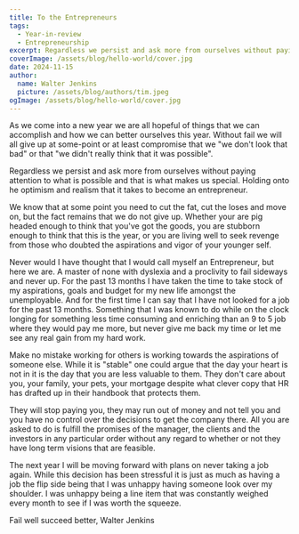 ```yaml
---
title: To the Entrepreneurs
tags:
  - Year-in-review
  - Entrepreneurship
excerpt: Regardless we persist and ask more from ourselves without paying attention to what is possible and that is what makes us special.
coverImage: /assets/blog/hello-world/cover.jpg
date: 2024-11-15
author:
  name: Walter Jenkins
  picture: /assets/blog/authors/tim.jpeg
ogImage: /assets/blog/hello-world/cover.jpg
---
```

As we come into a new year we are all hopeful of things that we can accomplish and how we can better ourselves this year. Without fail we will all give up at some-point or at least compromise that we "we don't look that bad" or that "we didn't really think that it was possible". 

Regardless we persist and ask more from ourselves without paying attention to what is possible and that is what makes us special. Holding onto he optimism and realism that it takes to become an entrepreneur.

We know that at some point you need to cut the fat, cut the loses and move on, but the fact remains that we do not give up. Whether your are pig headed enough to think that you've got the goods, you are stubborn enough to think that this is the year, or you are living well to seek revenge from those who doubted the aspirations and vigor of your younger self.

Never would I have thought that I would call myself an Entrepreneur, but here we are. A master of none with dyslexia and a proclivity to fail sideways and never up. For the past 13 months I have taken the time to take stock of my aspirations, goals and budget for my new life amongst the unemployable. And for the first time I can say that I have not looked for a job for the past 13 months. Something that I was known to do while on the clock longing for something less time consuming and enriching than an 9 to 5 job where they would pay me more, but never give me back my time or let me see any real gain from my hard work.

Make no mistake working for others is working towards the aspirations of someone else. While it is "stable" one could argue that the day your heart is not in it is the day that you are less valuable to them. They don't care about you, your family, your pets, your mortgage despite what clever copy that HR has drafted up in their handbook that protects them. 

They will stop paying you, they may run out of money and not tell you and you have no control over the decisions to get the company there. All you are asked to do is fulfill the promises of the manager, the clients and the investors in any particular order without any regard to whether or not they have long term visions that are feasible. 

The next year I will be moving forward with plans on never taking a job again. While this decision has been stressful it is just as much as having a job the flip side being that I was unhappy having someone look over my shoulder. I was unhappy being a line item that was constantly weighed every month to see if I was worth the squeeze. 

Fail well succeed better,
Walter Jenkins